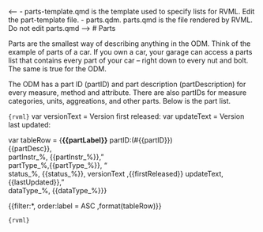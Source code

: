 <-- 
- parts-template.qmd is the template used to specify lists for RVML. Edit the part-template file. 
- parts.qdm. parts.qmd is the file rendered by RVML. Do not edit parts.qmd
-->
<!--` parts1 -->
# Parts 

Parts are the smallest way of describing anything in the ODM. Think of the example of parts of a car. If you own a car, your garage can access a parts list that contains every part of your car -- right down to every nut and bolt. The same is true for the ODM.

The ODM has a part ID (partID) and part description (partDescription) for every measure, method and attribute. There are also partIDs for measure categories, units, aggreations, and other parts. Below is the part list.

<!--` parts1/ -->

```{rvml}```
var versionText = <!--` versionText -->Version first released: <!--` versionText/ -->
var updateText = <!--` updateText -->Version last updated: <!--` updateText/ -->

var tableRow = {**{{partLabel}}** partID:(#{{partID}})<br />{{partDesc}},<br /> partInstr_%, {{partInstr_%}}," <br /> partType_%,{{partType_%}}, "<br />status_%, {{status_%}}, versionText ,{{firstReleased}} updateText, {{lastUpdated}},"<br /> dataType_%, {{dataType_%}}}

{{filter:*, order:label = ASC ,format(tableRow)}}

```{rvml}```



